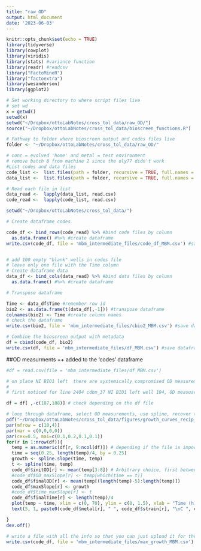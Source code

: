 ```yaml
---
title: "raw_OD"
output: html_document
date: '2023-06-03'
---
```


```r
knitr::opts_chunk$set(echo = TRUE)
library(tidyverse)
library(cowplot)
library(viridis)
library(stats) #variance function
library(readr) #readcsv
library("FactoMineR")
library("factoextra")
library(wesanderson)
library(ggplot2)

```

```r
# Set working directory to where script files live
# set wd
x = getwd()
setwd(x)
setwd("~/Dropbox/ottoLabNotes/cross_tol_data/raw_OD/")
source("~/Dropbox/ottoLabNotes/cross_tol_data/bioscreen_functions.R")

# Pathway to folder where bioscreen output and codes files live 
folder <- "~/Dropbox/ottoLabNotes/cross_tol_data/raw_OD/"

# conc = evolved 'home' and metal = test environment
# remove batch 8 from machine 2 since the oly77 didn't work
#List codes and data files 
code_list <-  list.files(path = folder, recursive = TRUE, full.names = FALSE,pattern = "codes")
data_list <-  list.files(path = folder, recursive = TRUE, full.names = FALSE,pattern = "data")

# Read each file in list 
data_read <-  lapply(data_list, read.csv)
code_read <-  lapply(code_list, read.csv)
```


```r

setwd("~/Dropbox/ottoLabNotes/cross_tol_data/")

# Create dataframe codes

code_df <- bind_rows(code_read) %>% #bind code files by column
  as.data.frame() #%>% #create dataframe        
write.csv(code_df, file = 'mbm_intermediate_files/code_df_MBM.csv') #save dataframe


# add 100 empty "blank" wells in codes file 
# leave only one file with the Time column 
# Create dataframe data
data_df <- bind_cols(data_read) %>% #bind data files by column
  as.data.frame() #%>% #create dataframe        

# Transpose dataframe

Time <- data_df$Time #remember row id
bio2 <- as.data.frame(t(data_df[,-1])) #transpose dataframe
colnames(bio2) <- Time #create column names  
# check the dataframe
write.csv(bio2, file = 'mbm_intermediate_files/cbio2_MBM.csv') #save dataframe

# Combine the bioscreen output with metadata
df = cbind(code_df, bio2)
write.csv(df, file = 'mbm_intermediate_files/df_MBM.csv') #save dataframe

```


##OD measurments ++ added to the 'codes' dataframe 


```r

#df = read.csv(file = 'mbm_intermediate_files/df_MBM.csv')

# on plate NI BIO1 left  there are systemically compromised OD measurements in time points 44.30.05 and 44.45.05
# 
# first noticed for line 2404 cdbm_37 NI BIO1 left well 104, OD measuarements of 5.4 etc., the loess function won't run properly if left in

df = df[ ,-c(187,188)] # check depending on the df file

# loop through dataframe, select OD measurements, use spline, recover the highest value for spline slope
pdf("~/Dropbox/ottoLabNotes/cross_tol_data/figures/growth_curves_recip_trans.pdf", onefile = TRUE)
par(mfrow = c(10,4))
par(mar = c(0,0,0,0))
par(cex=0.5, mai=c(0.1,0.2,0.1,0.1))
for(r in 1:nrow(df)){
  temp = as.numeric(df[r, 9:ncol(df)]) # depending if the file is imported... make sure that the number is the column you want to start measuring OD
  time = seq(0.25, length(temp)/4, by = 0.25)
  growth <- spline.slope(time, temp)
  t <- spline(time, temp)
  code_df$initOD[r] <- mean(temp[3:8]) # Arbitrary choice, first between 45 min and 2.5 hours
  #code_df$OD_maxSlope[r] <- temp[which(time == t)]
  code_df$finalOD[r] <- mean(temp[(length(temp)-5):length(temp)])
  code_df$maxSlope[r] <- growth
  #code_df$time_maxSlope[r] <- t
  code_df$finalTime[r] <- length(temp)/4
  plot(temp ~ time, xlim = c(0, 70), ylim = c(0, 1.5), xlab = "Time (h)", ylab = "OD")
  text(5, 1, paste0(code_df$metal[r], " ", code_df$strain[r], "\nC ", code_df$conc[r],"\nr = ", round(growth, 3), "\ntime points\nlost: "), cex = 0.5)

}  
dev.off()

# write a file with all the info so that you can just upload it for the next section without having to run this again
write.csv(code_df, file = 'mbm_intermediate_files/max_growth_MBM.csv') #save dataframe


```
